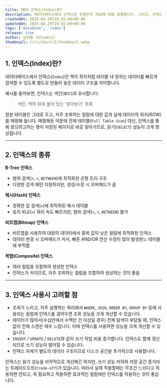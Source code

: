 ```yaml
---
title: DB의 인덱스(Index)란?
description: 데이터베이스에서 인덱스란 무엇인지 개념에 대해 설명합니다. 그리고, 인덱스의 종류와 장단점에 대해 설명합니다.
createdAt: 2025-04-29T19:55:09+09:00
updatedAt: 2025-04-29T19:55:09+09:00
tags: ['database', 'index']
release: true
author: 김태홍 (bluemiv)
thumbnail: /r/i/short/2/thumbnail.webp
---
```


## 1. 인덱스(Index)란?

데이터베이스에서 인덱스(`Index`)란 책의 목차처럼 테이블 내 원하는 데이터를 빠르게 검색할 수 있도록 별도로 만들어 놓은 데이터 구조를 의미합니다.

예시를 들어보면, 인덱스는 색인(`索引`)과 유사합니다.

> 색인: 책의 뒤에 붙어 있는 '찾아보기' 목록

원본 테이블은 그대로 두고, 자주 조회하는 컬럼에 대한 값과 실제 데이터의 위치(ROW)를 매핑해 둡니다. 매핑해둔 덕분에 전체 테이블(`Full Table Scan`) 대신, 인덱스를 통해 찾으려고하는 행이 저장된 페이지로 바로 찾아가므로, 읽기(`SELECT`) 성능이 크게 향상됩니다.

---

## 2. 인덱스의 종류

**B-Tree 인덱스**

- 범위 검색(`>`, `<`, `BETWEEN`)에 최적화된 균형 트리 구조
- 다양한 검색 패턴 지원하지만, 생성/수정 시 오버헤드가 큼

**해시(Hash) 인덱스**

- 정확한 값 검색(`=`)에 최적화된 해시 테이블
- 등치 비교(`=`) 쿼리 속도 빠르지만, 범위 검색(`>`, `<`, `BETWEEN`) 불가

**비트맵(Bitmap) 인덱스**

- 비트맵을 사용하여 대량의 데이터에서 중복 값이 낮은 컬럼에 최적화된 인덱스
- 데이터 변경 시 오버헤드가 커서, 빠른 AND/OR 연산 수정이 많이 발생한느 테이블에 부적합

**복합(Composite) 인덱스**

- 여러 컬럼을 조합하여 생성한 인덱스
- 인덱스가 커지므로, 자주 조회하는 컬럼을 조합하여 생성하는 것이 좋음

---

## 3. 인덱스 사용시 고려할 점

- 조회가 느리고, 자주 실행하는 쿼리에서 `WHERE`, `JOIN`, `ORDER BY`, `GROUP BY` 등에 사용되는 컬럼에 인덱스를 걸어두면 조회 성능을 크게 개선할 수 있습니다.
- 데이터가 많아서(수십만에서 수백만 건 이상일 경우) 전체 탐색이 부담될 때, 인덱스 없이 전체 스캔은 매우 느립니다. 이때 인덱스를 사용하면 성능을 크게 개선할 수 있습니다.
- `INSERT` / `UPDATE` / `DELETE`와 같이 쓰기 작업 비용 증가합니다. 인덱스도 함께 갱신되므로 쓰기 성능이 떨어질 수 있습니다.
- 인덱스 자체가 별도의 데이터 구조이므로 디스크 공간을 추가적으로 사용합니다.

인덱스는 읽기 성능을 비약적으로 개선해긴 하지만, 쓰기 성능 저하와 저장 공간 증가라는 트레이드오프(`trade-off`)가 있습니다.
따라서 실제 적용할때는 무조건 느리다고 적용하면 안되고, 꼭 필요하고 적용하면 효과적인 컬럼에만 인덱스를 적용하는 것이 좋습니다.








